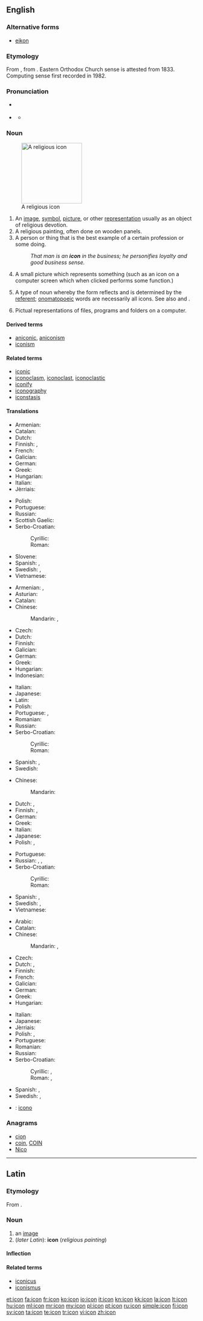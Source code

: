 ==English==
{{wikipedia}}

===Alternative forms===
* [[eikon]]

===Etymology===
From {{etyl|la|en}} {{term|icon|lang=la}}, from {{etyl|grc|en}} {{term|εἰκών||likeness, image, portrait|tr=eikōn|lang=grc}}. Eastern Orthodox Church sense is attested from 1833. Computing sense first recorded in 1982.

===Pronunciation===
* {{a|UK}} {{IPA|/ˈaɪ.kən/}}
* {{a|US}} {{IPA|/ˈaɪ.kɑːn/}}
** {{audio|En-us-icon.ogg|Audio (US)}}

===Noun===
{{en-noun}}
[[Image:Cyril_Methodius25K.jpg|right|thumb|160px|A religious icon]]

# An [[image]], [[symbol]], [[picture]], or other [[representation]] usually as an object of religious devotion.
# A religious painting, often done on wooden panels.
# A person or thing that is the best example of a certain profession or some doing.
#: ''That man is an '''icon''' in the business; he personifies loyalty and good business sense.''
# A small picture which represents something (such as an icon on a computer screen which when clicked performs some function.)
# {{context|linguistics|lang=en}} A type of noun whereby the form reflects and is determined by the [[referent]]; [[onomatopoeic]] words are necessarily all icons. See also {{term|symbol}} and {{term|index}}.
# Pictual representations of files, programs and folders on a computer.

====Derived terms====
* [[aniconic]], [[aniconism]]
* [[iconism]]

====Related terms====
* [[iconic]]
* [[iconoclasm]], [[iconoclast]], [[iconoclastic]]
* [[iconify]]
* [[iconography]]
* [[iconstasis]]

====Translations====
{{trans-top|image}}
* Armenian: {{t-|hy|պատկեր|tr=patker}}
* Catalan: {{t-|ca|icona|f}}
* Dutch: {{t+|nl|icoon|f|m}}
* Finnish: {{t-|fi|ikoni}}, {{t+|fi|symboli}}
* French: {{t+|fr|icône|f}}
* Galician: {{t-|gl|icona|f}}
* German: {{t+|de|Bild|n}}
* Greek: {{t+|el|εικόνα|f|tr=eikóna}}
* Hungarian: {{t+|hu|ikon}}
* Italian: {{t+|it|icona|f}}
* Jèrriais: {{tø|roa-jer|icône|f}}
{{trans-mid}}
* Polish: {{t+|pl|ikona|f}}
* Portuguese: {{t+|pt|ícone|m}}
* Russian: {{t+|ru|икона|f|tr=ikóna}}
* Scottish Gaelic: {{t-|gd|ìomhaigh|m}}
* Serbo-Croatian:
*: Cyrillic: {{t-|sh|икона|f|sc=Cyrl}}
*: Roman: {{t-|sh|ikona|f}}
* Slovene: {{t|sl|ikona|f}}
* Spanish: {{t+|es|icono|m}}, {{t-|es|ícono|m}}
* Swedish: {{t+|sv|ikon|c}}, {{t+|sv|bild|c}}
* Vietnamese: {{t-|vi|biểu tượng}}
{{trans-bottom}}

{{trans-top|religious painting}}
* Armenian: {{t-|hy|սրբապատկեր|tr=srbapatker}}, {{t-|hy|պատկեր|tr=patker}}
* Asturian: {{t-|ast|iconu|m}}
* Catalan: {{t-|ca|icona|f}}
* Chinese:
*: Mandarin: {{t-|cmn|聖像|sc=Hani}},  {{t-|cmn|圣像|tr=shèngxiàng|sc=Hani}}
* Czech: {{t+|cs|ikona|f}}
* Dutch: {{t+|nl|icoon|f|m}}
* Finnish: {{t-|fi|ikoni}}
* Galician: {{t-|gl|icona|f}}
* German: {{t+|de|Ikone|f}}
* Greek: {{t+|el|εικόνα|f|tr=eikóna}}
* Hungarian: {{t+|hu|ikon}}
* Indonesian: {{t+|id|arca}}
{{trans-mid}}
* Italian: {{t+|it|icona|f}}
* Japanese: {{t-|ja|聖像|tr=せいぞう, seizō}}
* Latin: {{t+|la|icon|f}}
* Polish: {{t+|pl|ikona|f}}
* Portuguese: {{t+|pt|ícone|m}}, {{t+|pt|ídolo|m}}
* Romanian: {{t+|ro|icoană|f}}
* Russian: {{t+|ru|икона|f|tr=ikóna}}
* Serbo-Croatian:
*: Cyrillic: {{t-|sh|икона|f|sc=Cyrl}}
*: Roman: {{t-|sh|ikona|f}}
* Spanish: {{t+|es|icono|m}}, {{t-|es|ícono|m}}
* Swedish: {{t+|sv|ikon|c}}
{{trans-bottom}}

{{trans-top|exemplar}}
* Chinese:
*: Mandarin: {{t|cmn|偶像|tr=ǒuxiàng|sc=Hani}}
* Dutch: {{t+|nl|icoon|f|m}}, {{t-|nl|idool|n}}
* Finnish: {{t+|fi|symboli}}, {{t-|fi|ikoni}}
* German: {{t+|de|Symbol|n}}
* Greek: {{t+|el|είδωλο|n|tr=eídolo}}
* Italian: {{t+|it|icona|f}}
* Japanese: {{t-|ja|偶像|tr=ぐうぞう, gūzō}}
* Polish: {{t+|pl|ikona|f}}, {{t+|pl|symbol|m}}
{{trans-mid}}
* Portuguese: {{t+|pt|ícone|m}}
* Russian: {{t+|ru|икона|f|tr=ikóna}},  {{t+|ru|идол|m|tr=ídol}},  {{t+|ru|кумир|m|tr=kumír}}
* Serbo-Croatian:
*: Cyrillic: {{t-|sh|икона|f|sc=Cyrl}}
*: Roman: {{t-|sh|ikona|f}}
* Spanish: {{t+|es|icono|m}}, {{t-|es|ícono|m}}
* Swedish: {{t+|sv|ikon|c}}, {{t+|sv|förebild|c}}
* Vietnamese: {{t+|vi|điển hình}}
{{trans-bottom}}

{{trans-top|small picture, computer icon}}
* Arabic: {{t-|ar|أيقونة|f|tr='ayqūna}}
* Catalan: {{t-|ca|icona|f}}
* Chinese:
*: Mandarin: {{t|cmn|圖標|sc=Hani}}, {{t|cmn|图标|tr=túbiāo|sc=Hani}}
* Czech: {{t+|cs|ikona|f}}
* Dutch: {{t+|nl|icoon|f|m}}, {{t+|nl|pictogram|n}}
* Finnish: {{t+|fi|kuvake}}
* French: {{t+|fr|icon|m}}
* Galician: {{t-|gl|icona|f}}
* German: {{t-|de|Icon|n}}
* Greek: {{t+|el|εικονίδιο|n|tr=eikonídio}}
* Hungarian: {{t+|hu|ikon}}
{{trans-mid}}
* Italian: {{t+|it|icona|f}}
* Japanese: {{t+|ja|アイコン|tr=aikon}}
* Jèrriais: {{tø|roa-jer|icône}}
* Polish: {{t+|pl|ikona|f}}, {{t-|pl|ikonka|f}}
* Portuguese: {{t+|pt|ícone|m}}
* Romanian: {{t|ro|iconiță|f}}
* Russian: {{t+|ru|иконка|f|tr=ikónka}}
* Serbo-Croatian:
*: Cyrillic: {{t-|sh|икона|f|sc=Cyrl}}, {{t-|sh|иконица|f|sc=Cyrl}}
*: Roman: {{t-|sh|ikona|f}}, {{t-|sh|ikonica|f}}
* Spanish: {{t+|es|icono|m}}, {{t-|es|ícono|m}}
* Swedish: {{t+|sv|ikon|c}}, {{t+|sv|symbol|c}}
{{trans-bottom}}

{{checktrans-top}}
* {{ttbc|ia}}: [[icono]]
{{trans-mid}}
{{trans-bottom}}

===Anagrams===
* [[cion#English|cion]]
* [[coin#English|coin]], [[COIN#English|COIN]]
* [[Nico#English|Nico]]

----

==Latin==

===Etymology===
From {{etyl|grc|la}} {{term|εἰκών||likeness, image, portrait|tr=eikōn|lang=grc}}.

===Noun===
{{la-noun|īcon|iconis|īconis|f|third}}

# an [[image]]
# (''later Latin''): '''icon''' (''religious painting'')

====Inflection====
{{la-decl-3rd|īcon|īcon}}

====Related terms====
* [[iconicus]]
* [[iconismus]]

[[et:icon]]
[[fa:icon]]
[[fr:icon]]
[[ko:icon]]
[[io:icon]]
[[it:icon]]
[[kn:icon]]
[[kk:icon]]
[[la:icon]]
[[lt:icon]]
[[hu:icon]]
[[ml:icon]]
[[mr:icon]]
[[my:icon]]
[[pl:icon]]
[[pt:icon]]
[[ru:icon]]
[[simple:icon]]
[[fi:icon]]
[[sv:icon]]
[[ta:icon]]
[[te:icon]]
[[tr:icon]]
[[vi:icon]]
[[zh:icon]]